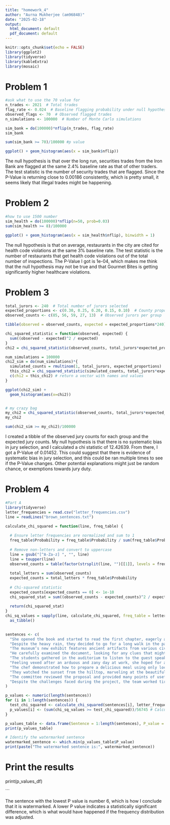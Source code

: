 ```yaml
---
title: "homework_4"
author: "Aurna Mukherjee (am96848)"
date: "2025-02-18"
output:
  html_document: default
  pdf_document: default
---
```


```r
knitr::opts_chunk$set(echo = FALSE)
library(ggplot2)
library(tidyverse)
library(kableExtra)
library(mosaic)
```

# **Problem 1**

```r
#ask what to use the 70 value for
n_trades <- 2021  # Total trades
flag_rate <- 0.024  # Baseline flagging probability under null hypothesis
observed_flags <- 70  # Observed flagged trades
n_simulations <- 100000  # Number of Monte Carlo simulations

sim_bank = do(100000)*nflip(n_trades, flag_rate)
sim_bank

sum(sim_bank >= 70)/100000 #p value

ggplot() + geom_histogram(aes(x = sim_bank$nflip))
```

The null hypothesis is that over the long run, securities trades from the Iron Bank are flagged at the same 2.4% baseline rate as that of other traders. The test statistic is the number of security trades that are flagged. Since the P-Value is returning close to 0.00186 consistently, which is pretty small, it seems likely that illegal trades might be happening.

# **Problem 2**

```r
#how to use 1500 number
sim_health = do(100000)*nflip(n=50, prob=0.03)
sum(sim_health >= 8)/100000

ggplot() + geom_histogram(aes(x = sim_health$nflip), binwidth = 1)
```

The null hypothesis is that on average, restaurants in the city are cited for health code violations at the same 3% baseline rate. The test statistic is the number of restaurants that get health code violations out of the total number of inspections. The P-Value I got is 1e-04, which makes me think that the null hypothesis may not be true and that Gourmet Bites is getting significantly higher healthcare violations.

# **Problem 3**
```r
total_jurors <- 240  # Total number of jurors selected
expected_proportions <- c(0.30, 0.25, 0.20, 0.15, 0.10)  # County proportions
observed_counts <- c(85, 56, 59, 27, 13)  # Observed jurors per group

tibble(observed = observed_counts, expected = expected_proportions*240)

chi_squared_statistic = function(observed, expected) {
  sum((observed - expected)^2 / expected)
}
chi2 = chi_squared_statistic(observed_counts, total_jurors*expected_proportions)

num_simulations = 100000
chi2_sim = do(num_simulations)*{
  simulated_counts = rmultinom(1, total_jurors, expected_proportions)
  this_chi2 = chi_squared_statistic(simulated_counts, total_jurors*expected_proportions)
  c(chi2 = this_chi2) # return a vector with names and values
}

ggplot(chi2_sim) + 
  geom_histogram(aes(x=chi2))


# my crazy bag
my_chi2 = chi_squared_statistic(observed_counts, total_jurors*expected_proportions)
my_chi2

sum(chi2_sim >= my_chi2)/100000
```

I created a tibble of the observed jury counts for each group and the expected jury counts. My null hypothesis is that there is no systematic bias in jury selection, and I calculated a chi statistic of 12.42639. From there, I got a P-Value of 0.01452. This could suggest that there is evidence of systematic bias in jury selection, and this could be ran multiple times to see if the P-Value changes. Other potential explanations might just be random chance, or exemptions towards jury duty.


# **Problem 4**

```r
#Part A
library(tidyverse)
letter_frequencies = read.csv("letter_frequencies.csv")
line = readLines("brown_sentences.txt")

calculate_chi_squared = function(line, freq_table) {
  
  # Ensure letter frequencies are normalized and sum to 1
  freq_table$Probability = freq_table$Probability / sum(freq_table$Probability)
  
  # Remove non-letters and convert to uppercase
  line = gsub("[^A-Za-z] ", "", line)
  line = toupper(line)
  observed_counts = table(factor(strsplit(line, "")[[1]], levels = freq_table$Letter))
  
  total_letters = sum(observed_counts)
  expected_counts = total_letters * freq_table$Probability
  
  # Chi-squared statistic
  expected_counts[expected_counts == 0] <- 1e-10
  chi_squared_stat = sum((observed_counts - expected_counts)^2 / expected_counts)
  
  return(chi_squared_stat)
}
chi_sq_values = sapply(line, calculate_chi_squared, freq_table = letter_frequencies) %>%
  as_tibble()
  

```

```r
sentences <- c(
  "She opened the book and started to read the first chapter, eagerly anticipating what might come next.",
  "Despite the heavy rain, they decided to go for a long walk in the park, crossing the main avenue by the fountain in the center.",
  "The museum’s new exhibit features ancient artifacts from various civilizations around the world.",
  "He carefully examined the document, looking for any clues that might help solve the mystery.",
  "The students gathered in the auditorium to listen to the guest speaker’s inspiring lecture.",
  "Feeling vexed after an arduous and zany day at work, she hoped for a peaceful and quiet evening at home, cozying up after a quick dinner with some TV, or maybe a book on her upcoming visit to Auckland.",
  "The chef demonstrated how to prepare a delicious meal using only locally sourced ingredients, focusing mainly on some excellent dinner recipes from Spain.",
  "They watched the sunset from the hilltop, marveling at the beautiful array of colors in the sky.",
  "The committee reviewed the proposal and provided many points of useful feedback to improve the project’s effectiveness.",
  "Despite the challenges faced during the project, the team worked tirelessly to ensure its successful completion, resulting in a product that exceeded everyone’s expectations."
)

p_values <- numeric(length(sentences))
for (i in 1:length(sentences)) {
  test_chi_squared <- calculate_chi_squared(sentences[i], letter_frequencies)
  p_values[i] <- (sum(chi_sq_values >= test_chi_squared))/56745 # Calculate p-value
}

p_values_table <- data.frame(Sentence = 1:length(sentences), P_value = round(p_values, 3))
print(p_values_table)

# Identify the watermarked sentence
watermarked_sentence <- which.min(p_values_table$P_value)
print(paste("The watermarked sentence is:", watermarked_sentence))


```

# Print the results
print(p_values_df)

```

The sentence with the lowest P value is number 6, which is how I conclude that it is watermarked. A lower P value indicates a statistically significant difference, which is what would have happened if the frequency distribution was adjusted.
